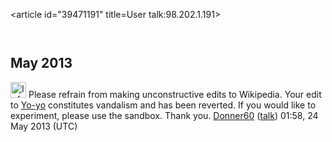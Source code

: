 <article id="39471191" title=User talk:98.202.1.191>
	<talkpage id="39471191" title="User talk:98.202.1.191">
==May 2013==

[[Image:Information.svg|25px]] Please refrain from making unconstructive edits to Wikipedia. Your edit to [[Yo-yo]] constitutes vandalism and has been reverted. If you would like to experiment, please use the sandbox. Thank you. [[User:Donner60|Donner60]] ([[User talk:Donner60|talk]]) 01:58, 24 May 2013 (UTC)
	</talkpage>
</article>